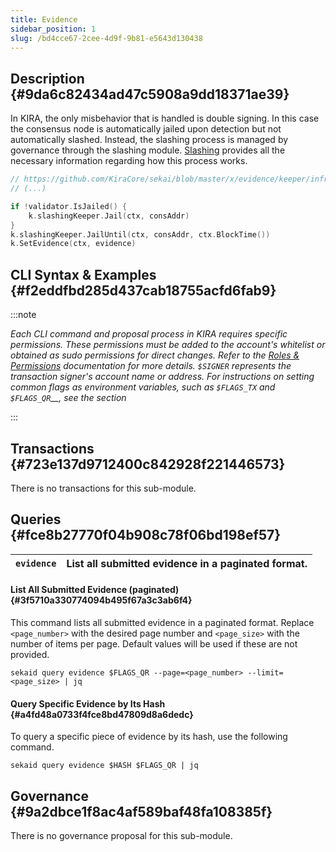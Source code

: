 ```yaml
---
title: Evidence
sidebar_position: 1
slug: /bd4cce67-2cee-4d9f-9b81-e5643d130438
---
```





## Description {#9da6c82434ad47c5908a9dd18371ae39}


In KIRA, the only misbehavior that is handled is double signing. In this case the consensus node is automatically jailed upon detection but not automatically slashed. Instead, the slashing process is managed by governance through the slashing module. [Slashing](/docs/d6fee8b3-1948-493e-bbdd-796bcc996c2b) provides all the necessary information regarding how this process works.


```go
// https://github.com/KiraCore/sekai/blob/master/x/evidence/keeper/infraction.go
// (...)

if !validator.IsJailed() {
    k.slashingKeeper.Jail(ctx, consAddr)
}
k.slashingKeeper.JailUntil(ctx, consAddr, ctx.BlockTime())
k.SetEvidence(ctx, evidence)
```


## CLI Syntax & Examples {#f2eddfbd285d437cab18755acfd6fab9}


:::note

_Each CLI command and proposal process in KIRA requires specific permissions. These permissions must be added to the account's whitelist or obtained as sudo permissions for direct changes. Refer to the_ [_Roles & Permissions_](/docs/980ceb2f-9bc1-4133-aad0-bfb8a5c55536) _documentation for more details._ _`$SIGNER`_ _represents the transaction signer's account name or address. For instructions on setting common flags as environment variables, such as_ _`$FLAGS_TX`_ _and_ _`$FLAGS_QR`__, see the_  _section_

:::




<Tabs>
<TabItem value="transactions " label="Transactions ">


## Transactions  {#723e137d9712400c842928f221446573}


There is no transactions for this sub-module.



</TabItem>
<TabItem value="queries" label="Queries">


## Queries {#fce8b27770f04b908c78f06bd198ef57}


|  `evidence` | List all submitted evidence in a paginated format. |
| ----------- | -------------------------------------------------- |


#### List All Submitted Evidence (paginated) {#3f5710a330774094b495f67a3c3ab6f4}


This command lists all submitted evidence in a paginated format. Replace `<page_number>` with the desired page number and `<page_size>` with the number of items per page. Default values will be used if these are not provided.


```shell
sekaid query evidence $FLAGS_QR --page=<page_number> --limit=<page_size> | jq
```


#### Query Specific Evidence by Its Hash {#a4fd48a0733f4fce8bd47809d8a6dedc}


To query a specific piece of evidence by its hash, use the following command.


```shell
sekaid query evidence $HASH $FLAGS_QR | jq
```



</TabItem>
<TabItem value="governance" label="Governance">


## Governance {#9a2dbce1f8ac4af589baf48fa108385f}


There is no governance proposal for this sub-module.



</TabItem></Tabs>

